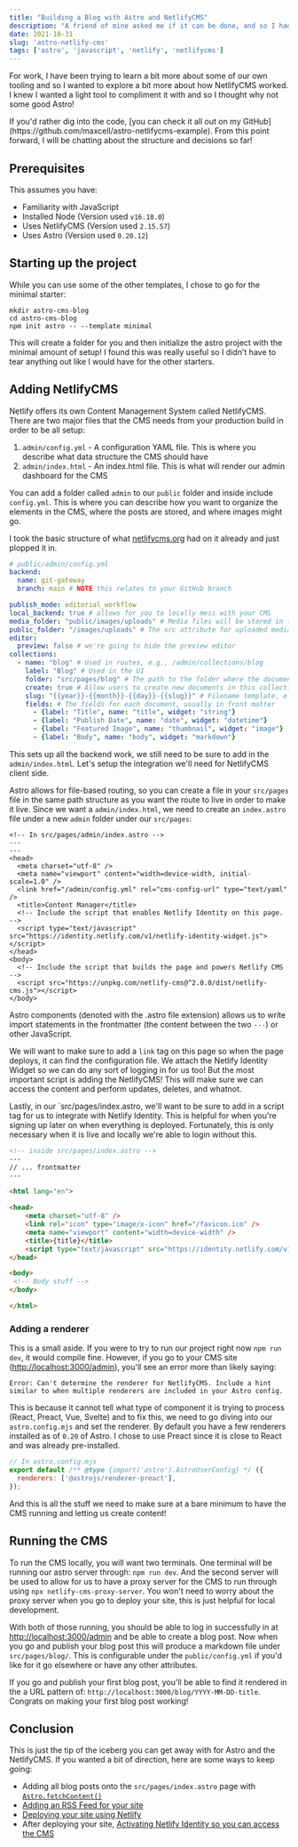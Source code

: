 ```yaml
---
title: "Building a Blog with Astro and NetlifyCMS"
description: "A friend of mine asked me if it can be done, and so I had to figure it out!"
date: 2021-10-31
slug: 'astro-netlify-cms'
tags: ['astro', 'javascript', 'netlify', 'netlifycms']
---
```


For work, I have been trying to learn a bit more about some of our own tooling and so I wanted to explore
a bit more about how NetlifyCMS worked. I knew I wanted a light tool to compliment it with and so I thought
why not some good Astro!

<Callout>
  If you'd rather dig into the code, [you can check it all out on my GitHub](https://github.com/maxcell/astro-netlifycms-example). From this point forward,
  I will be chatting about the structure and decisions so far!
</Callout>

## Prerequisites

This assumes you have:
- Familiarity with JavaScript
- Installed Node (Version used `v16.18.0`)
- Uses NetlifyCMS (Version used `2.15.57`)
- Uses Astro (Version used `0.20.12`)

## Starting up the project

While you can use some of the other templates, I chose to go for the minimal starter:

```shell
mkdir astro-cms-blog
cd astro-cms-blog
npm init astro -- --template minimal
```

This will create a folder for you and then initialize the astro project with the
minimal amount of setup! I found this was really useful so I didn't have to tear
anything out like I would have for the other starters.

## Adding NetlifyCMS

Netlify offers its own Content Management System called NetlifyCMS. There are two
major files that the CMS needs from your production build in order to be all setup:
1. `admin/config.yml` - A configuration YAML file. This is where you describe what data structure
the CMS should have
2. `admin/index.html` - An index.html file. This is what will render our admin dashboard for the CMS

You can add a folder called `admin` to our `public` folder and inside include `config.yml`. This is where you can describe how you want
to organize the elements in the CMS, where the posts are stored, and where images might go.

I took the basic structure of what [netlifycms.org](https://netlifycms.org) had on it already and just plopped it in.

```yaml
# public/admin/config.yml
backend:
  name: git-gateway
  branch: main # NOTE this relates to your GitHub branch

publish_mode: editorial_workflow
local_backend: true # allows for you to locally mess with your CMS
media_folder: "public/images/uploads" # Media files will be stored in the repo under public/images/uploads
public_folder: "/images/uploads" # The src attribute for uploaded media will begin with /images/uploads
editor:
  preview: false # we're going to hide the preview editor
collections:
  - name: "blog" # Used in routes, e.g., /admin/collections/blog
    label: "Blog" # Used in the UI
    folder: "src/pages/blog" # The path to the folder where the documents are stored
    create: true # Allow users to create new documents in this collection
    slug: "{{year}}-{{month}}-{{day}}-{{slug}}" # Filename template, e.g., YYYY-MM-DD-title.md
    fields: # The fields for each document, usually in front matter
      - {label: "Title", name: "title", widget: "string"}
      - {label: "Publish Date", name: "date", widget: "datetime"}
      - {label: "Featured Image", name: "thumbnail", widget: "image"}
      - {label: "Body", name: "body", widget: "markdown"}
```

This sets up all the backend work, we still need to be sure to add in the `admin/index.html`. 
Let's setup the integration we'll need for NetlifyCMS client side.

Astro allows for file-based routing, so you can create a file in your `src/pages` file in the same
path structure as you want the route to live in order to make it live. Since we want a `admin/index.html`,
we need to create an `index.astro` file under a new `admin` folder under our `src/pages`:

```astro {6,9,13}
<!-- In src/pages/admin/index.astro -->
---
---
<head>
  <meta charset="utf-8" />
  <meta name="viewport" content="width=device-width, initial-scale=1.0" />
  <link href="/admin/config.yml" rel="cms-config-url" type="text/yaml" />
  <title>Content Manager</title>
  <!-- Include the script that enables Netlify Identity on this page. -->
  <script type="text/javascript" src="https://identity.netlify.com/v1/netlify-identity-widget.js"></script>
</head>
<body>
  <!-- Include the script that builds the page and powers Netlify CMS -->
  <script src="https://unpkg.com/netlify-cms@^2.0.0/dist/netlify-cms.js"></script>
</body>
```

Astro components (denoted with the .astro file extension) allows us to write import statements in the frontmatter
(the content between the two `---`) or other JavaScript. 

We will want to make sure to add a `link` tag on this page so when the page deploys, it can find the configuration file. We attach 
the Netlify Identity Widget so we can do any sort of logging in for us too! But the most important script
is adding the NetlifyCMS! This will make sure we can access the content and perform updates, deletes, and whatnot.

Lastly, in our `src/pages/index.astro, we'll want to be sure to add in a script tag for us to integrate
with Netlify Identity. This is helpful for when you're signing up later on when everything is deployed.
Fortunately, this is only necessary when it is live and locally we're able to login without this.

```html {13}
<!-- inside src/pages/index.astro -->
---
// ... frontmatter
---

<html lang="en">

<head>
	<meta charset="utf-8" />
	<link rel="icon" type="image/x-icon" href="/favicon.ico" />
	<meta name="viewport" content="width=device-width" />
	<title>{title}</title>
	<script type="text/javascript" src="https://identity.netlify.com/v1/netlify-identity-widget.js"></script>
</head>

<body>
 <!-- Body stuff -->
</body>

</html>

```

### Adding a renderer

This is a small aside. If you were to try to run our project right now `npm run dev`, it would compile fine. However, if you go to your
CMS site ([http://localhost:3000/admin](http://localhost:3000/admin)), you'll see an error more than likely saying:

```
Error: Can't determine the renderer for NetlifyCMS. Include a hint similar to when multiple renderers are included in your Astro config.
```

This is because it cannot tell what type of component it is trying to process (React, Preact, Vue, Svelte) and to fix this, we need
to go diving into our `astro.config.mjs` and set the renderer. By default you have a few renderers installed as of `0.20` of Astro.
I chose to use Preact since it is close to React and was already pre-installed.

```js {3}
// In astro.config.mjs
export default /** @type {import('astro').AstroUserConfig} */ ({
  renderers: ['@astrojs/renderer-preact'],
});
```

And this is all the stuff we need to make sure at a bare minimum to have the CMS running and letting
us create content!

## Running the CMS

To run the CMS locally, you will want two terminals. One terminal will be running our astro server through: `npm run dev`.
And the second server will be used to allow for us to have a proxy server for the CMS to run through using `npx netlify-cms-proxy-server`.
You won't need to worry about the proxy server when you go to deploy your site, this is just helpful for local development.

With both of those running, you should be able to log in successfully in at [http://localhost:3000/admin](http://localhost:3000/admin) and be able to create
a blog post. Now when you go and publish your blog post this will produce a markdown file under `src/pages/blog/`. This is configurable
under the `public/config.yml` if you'd like for it go elsewhere or have any other attributes.

If you go and publish your first blog post, you'll be able to find it rendered in the
a URL pattern of: `http://localhost:3000/blog/YYYY-MM-DD-title`. Congrats on making your first
blog post working!

## Conclusion

This is just the tip of the iceberg you can get away with for Astro and the NetlifyCMS. If you wanted a bit of direction,
here are some ways to keep going:
- Adding all blog posts onto the `src/pages/index.astro` page with [`Astro.fetchContent()`](https://docs.astro.build/reference/api-reference/#astrofetchcontent)
- [Adding an RSS Feed for your site](https://docs.astro.build/guides/rss/)
- [Deploying your site using Netlify](https://docs.astro.build/guides/deploy/#netlify)
- After deploying your site, [Activating Netlify Identity so you can access the CMS](https://docs.netlify.com/visitor-access/identity/)